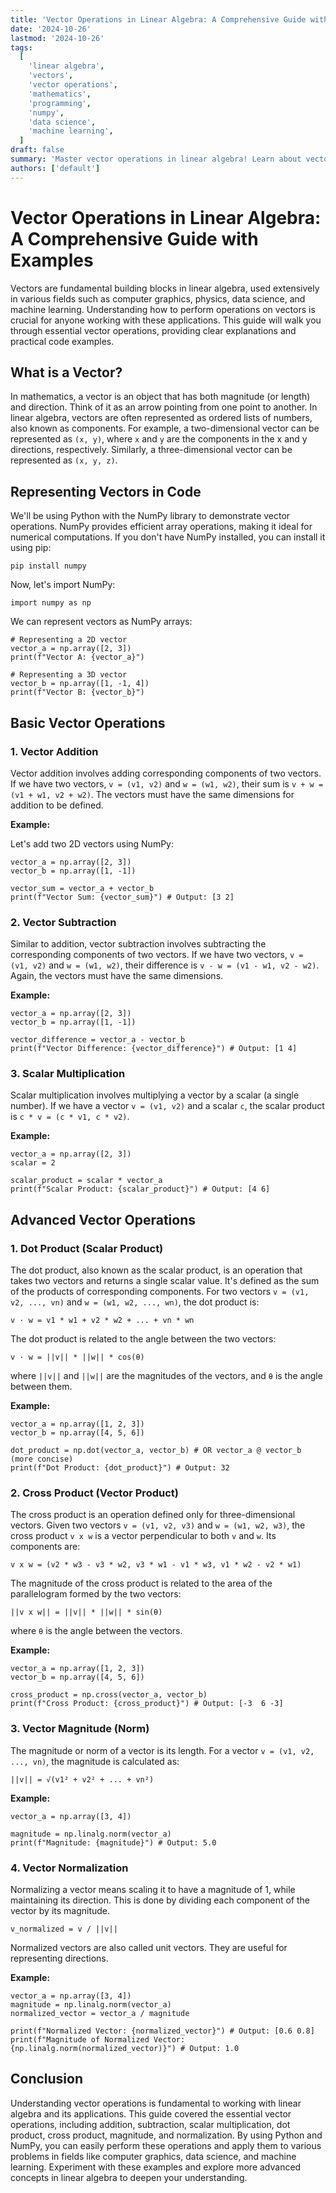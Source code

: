 ```yaml
---
title: 'Vector Operations in Linear Algebra: A Comprehensive Guide with Examples'
date: '2024-10-26'
lastmod: '2024-10-26'
tags:
  [
    'linear algebra',
    'vectors',
    'vector operations',
    'mathematics',
    'programming',
    'numpy',
    'data science',
    'machine learning',
  ]
draft: false
summary: 'Master vector operations in linear algebra! Learn about vector addition, subtraction, scalar multiplication, dot product, cross product, and normalization with clear explanations and practical code examples in Python using NumPy.'
authors: ['default']
---
```


# Vector Operations in Linear Algebra: A Comprehensive Guide with Examples

Vectors are fundamental building blocks in linear algebra, used extensively in various fields such as computer graphics, physics, data science, and machine learning. Understanding how to perform operations on vectors is crucial for anyone working with these applications. This guide will walk you through essential vector operations, providing clear explanations and practical code examples.

## What is a Vector?

In mathematics, a vector is an object that has both magnitude (or length) and direction. Think of it as an arrow pointing from one point to another. In linear algebra, vectors are often represented as ordered lists of numbers, also known as components. For example, a two-dimensional vector can be represented as `(x, y)`, where `x` and `y` are the components in the x and y directions, respectively. Similarly, a three-dimensional vector can be represented as `(x, y, z)`.

## Representing Vectors in Code

We'll be using Python with the NumPy library to demonstrate vector operations. NumPy provides efficient array operations, making it ideal for numerical computations. If you don't have NumPy installed, you can install it using pip:

```plaintext
pip install numpy
```

Now, let's import NumPy:

```plaintext
import numpy as np
```

We can represent vectors as NumPy arrays:

```plaintext
# Representing a 2D vector
vector_a = np.array([2, 3])
print(f"Vector A: {vector_a}")

# Representing a 3D vector
vector_b = np.array([1, -1, 4])
print(f"Vector B: {vector_b}")
```

## Basic Vector Operations

### 1. Vector Addition

Vector addition involves adding corresponding components of two vectors. If we have two vectors, `v = (v1, v2)` and `w = (w1, w2)`, their sum is `v + w = (v1 + w1, v2 + w2)`. The vectors must have the same dimensions for addition to be defined.

**Example:**

Let's add two 2D vectors using NumPy:

```plaintext
vector_a = np.array([2, 3])
vector_b = np.array([1, -1])

vector_sum = vector_a + vector_b
print(f"Vector Sum: {vector_sum}") # Output: [3 2]
```

### 2. Vector Subtraction

Similar to addition, vector subtraction involves subtracting the corresponding components of two vectors. If we have two vectors, `v = (v1, v2)` and `w = (w1, w2)`, their difference is `v - w = (v1 - w1, v2 - w2)`. Again, the vectors must have the same dimensions.

**Example:**

```plaintext
vector_a = np.array([2, 3])
vector_b = np.array([1, -1])

vector_difference = vector_a - vector_b
print(f"Vector Difference: {vector_difference}") # Output: [1 4]
```

### 3. Scalar Multiplication

Scalar multiplication involves multiplying a vector by a scalar (a single number). If we have a vector `v = (v1, v2)` and a scalar `c`, the scalar product is `c * v = (c * v1, c * v2)`.

**Example:**

```plaintext
vector_a = np.array([2, 3])
scalar = 2

scalar_product = scalar * vector_a
print(f"Scalar Product: {scalar_product}") # Output: [4 6]
```

## Advanced Vector Operations

### 1. Dot Product (Scalar Product)

The dot product, also known as the scalar product, is an operation that takes two vectors and returns a single scalar value. It's defined as the sum of the products of corresponding components. For two vectors `v = (v1, v2, ..., vn)` and `w = (w1, w2, ..., wn)`, the dot product is:

`v · w = v1 * w1 + v2 * w2 + ... + vn * wn`

The dot product is related to the angle between the two vectors:

`v · w = ||v|| * ||w|| * cos(θ)`

where `||v||` and `||w||` are the magnitudes of the vectors, and `θ` is the angle between them.

**Example:**

```plaintext
vector_a = np.array([1, 2, 3])
vector_b = np.array([4, 5, 6])

dot_product = np.dot(vector_a, vector_b) # OR vector_a @ vector_b (more concise)
print(f"Dot Product: {dot_product}") # Output: 32
```

### 2. Cross Product (Vector Product)

The cross product is an operation defined only for three-dimensional vectors. Given two vectors `v = (v1, v2, v3)` and `w = (w1, w2, w3)`, the cross product `v x w` is a vector perpendicular to both `v` and `w`. Its components are:

`v x w = (v2 * w3 - v3 * w2, v3 * w1 - v1 * w3, v1 * w2 - v2 * w1)`

The magnitude of the cross product is related to the area of the parallelogram formed by the two vectors:

`||v x w|| = ||v|| * ||w|| * sin(θ)`

where `θ` is the angle between the vectors.

**Example:**

```plaintext
vector_a = np.array([1, 2, 3])
vector_b = np.array([4, 5, 6])

cross_product = np.cross(vector_a, vector_b)
print(f"Cross Product: {cross_product}") # Output: [-3  6 -3]
```

### 3. Vector Magnitude (Norm)

The magnitude or norm of a vector is its length. For a vector `v = (v1, v2, ..., vn)`, the magnitude is calculated as:

`||v|| = √(v1² + v2² + ... + vn²) `

**Example:**

```plaintext
vector_a = np.array([3, 4])

magnitude = np.linalg.norm(vector_a)
print(f"Magnitude: {magnitude}") # Output: 5.0
```

### 4. Vector Normalization

Normalizing a vector means scaling it to have a magnitude of 1, while maintaining its direction. This is done by dividing each component of the vector by its magnitude.

`v_normalized = v / ||v||`

Normalized vectors are also called unit vectors. They are useful for representing directions.

**Example:**

```plaintext
vector_a = np.array([3, 4])
magnitude = np.linalg.norm(vector_a)
normalized_vector = vector_a / magnitude

print(f"Normalized Vector: {normalized_vector}") # Output: [0.6 0.8]
print(f"Magnitude of Normalized Vector: {np.linalg.norm(normalized_vector)}") # Output: 1.0
```

## Conclusion

Understanding vector operations is fundamental to working with linear algebra and its applications. This guide covered the essential vector operations, including addition, subtraction, scalar multiplication, dot product, cross product, magnitude, and normalization. By using Python and NumPy, you can easily perform these operations and apply them to various problems in fields like computer graphics, data science, and machine learning. Experiment with these examples and explore more advanced concepts in linear algebra to deepen your understanding.
